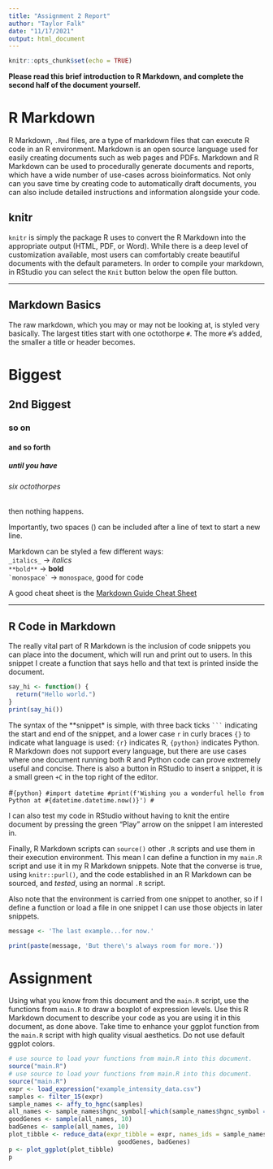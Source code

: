 ```yaml
---
title: "Assignment 2 Report"
author: "Taylor Falk"
date: "11/17/2021"
output: html_document
---
```


```r
knitr::opts_chunk$set(echo = TRUE)
```

**Please read this brief introduction to R Markdown, and complete the second
half of the document yourself.**

# R Markdown
R Markdown, `.Rmd` files, are a type of markdown files that can execute R code
in an R environment. Markdown is an open source language used for easily
creating documents such as web pages and PDFs. Markdown and R Markdown can be
used to procedurally generate documents and reports, which have a wide number
of use-cases across bioinformatics. Not only can you save time by creating code
to automatically draft documents, you can also include detailed instructions
and information alongside your code.

## knitr
`knitr` is simply the package R uses to convert the R Markdown into the
appropriate output (HTML, PDF, or Word). While there is a deep level of
customization available, most users can comfortably create beautiful documents
with the default parameters. In order to compile your markdown, in RStudio you
can select the `Knit` button below the open file button.

---

## Markdown Basics
The raw markdown, which you may or may not be looking at, is styled very
basically. The largest titles start with one octothorpe `#`. The more `#`'s
added, the smaller a title or header becomes.  

# Biggest  
## 2nd Biggest  
### so on  
#### and so forth  
##### until you have  
###### six octothorpes  
####### then nothing happens.

Importantly, two spaces (`  `) can be included after a line of text to start a
new line.

Markdown can be styled a few different ways:  
`_italics_` -> _italics_  
`**bold**` -> **bold**  
`` `monospace` `` -> `monospace`, good for code  

A good cheat sheet is the [Markdown Guide Cheat
Sheet](https://www.markdownguide.org/cheat-sheet)

---

## R Code in Markdown

The really vital part of R Markdown is the inclusion of code snippets you can
place into the document, which will run and print out to users. In this snippet
I create a function that says hello and that text is printed inside the
document.
```r
say_hi <- function() {
  return("Hello world.")
}
print(say_hi())
```

The syntax of the **snippet* is simple, with three back ticks ` ``` `
indicating the start and end of the snippet, and a lower case `r` in curly
braces `{}` to indicate what language is used: `{r}` indicates R, `{python}`
indicates Python. R Markdown does not support every language, but there are use
cases where one document running both R and Python code can prove extremely
useful and concise. There is also a button in RStudio to insert a snippet, it
is a small green `+C` in the top right of the editor.

#```{python}
#import datetime
#print(f'Wishing you a wonderful hello from Python at #{datetime.datetime.now()}')
#```

I can also test my code in RStudio without having to knit the entire document
by pressing the green "Play" arrow on the snippet I am interested in.

Finally, R Markdown scripts can `source()` other `.R` scripts and use them in
their execution environment. This mean I can define a function in my `main.R`
script and use it in my R Markdown snippets. Note that the converse is true,
using `knitr::purl()`, and the code established in an R Markdown can be
sourced, and _tested_, using an normal `.R` script.

Also note that the environment is carried from one snippet to another, so if I
define a function or load a file in one snippet I can use those objects in
later snippets. 

```r
message <- 'The last example...for now.'
```

```r
print(paste(message, 'But there\'s always room for more.'))
```


# Assignment
Using what you know from this document and the `main.R` script, use the
functions from `main.R` to draw a boxplot of  expression levels. Use this R
Markdown document to describe your code as you are using it in this document,
as done above. Take time to enhance your ggplot function from the `main.R`
script with high quality visual aesthetics. Do not use default ggplot colors.

<!-- TODO: Add a figure -->
```r
# use source to load your functions from main.R into this document.
source("main.R")
# use source to load your functions from main.R into this document.
source("main.R")
expr <- load_expression("example_intensity_data.csv")
samples <- filter_15(expr)
sample_names <- affy_to_hgnc(samples)
all_names <- sample_names$hgnc_symbol[-which(sample_names$hgnc_symbol == "")]
goodGenes <- sample(all_names, 10)
badGenes <- sample(all_names, 10)
plot_tibble <- reduce_data(expr_tibble = expr, names_ids = sample_names,
                              goodGenes, badGenes)
p <- plot_ggplot(plot_tibble)
p

```


